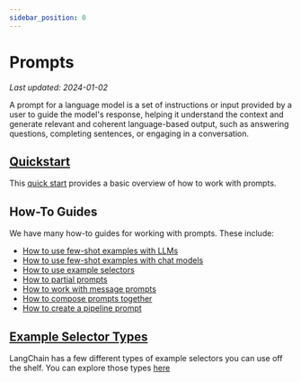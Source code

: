 ```yaml
---
sidebar_position: 0
---
```

# Prompts
*Last updated: 2024-01-02*

A prompt for a language model is a set of instructions or input provided by a user to
guide the model's response, helping it understand the context and generate relevant
and coherent language-based output, such as answering questions, completing sentences,
or engaging in a conversation.

## [Quickstart](./quick_start)

This [quick start](./quick_start) provides a basic overview of how to work with prompts.

## How-To Guides

We have many how-to guides for working with prompts. These include:

- [How to use few-shot examples with LLMs](./few_shot_examples)
- [How to use few-shot examples with chat models](./few_shot_examples_chat)
- [How to use example selectors](./example_selectors)
- [How to partial prompts](./partial)
- [How to work with message prompts](./message_prompts)
- [How to compose prompts together](./composition)
- [How to create a pipeline prompt](./pipeline)

## [Example Selector Types](./example_selector_types)

LangChain has a few different types of example selectors you can use off the shelf. You can explore those types [here](./example_selector_types)
